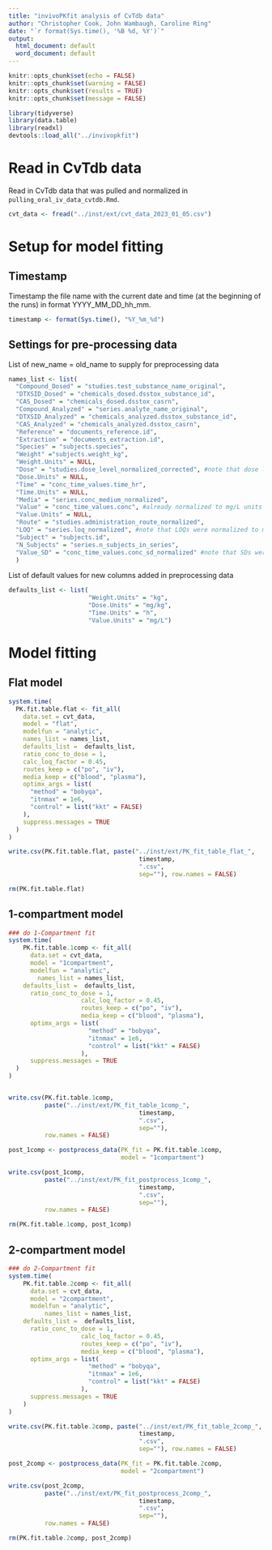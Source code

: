 ```yaml
---
title: "invivoPKfit analysis of CvTdb data"
author: "Christopher Cook, John Wambaugh, Caroline Ring"
date: "`r format(Sys.time(), '%B %d, %Y')`"
output:
  html_document: default
  word_document: default
---
```


```r
knitr::opts_chunk$set(echo = FALSE)
knitr::opts_chunk$set(warning = FALSE)
knitr::opts_chunk$set(results = TRUE)
knitr::opts_chunk$set(message = FALSE)
```

```r
library(tidyverse)
library(data.table)
library(readxl)
devtools::load_all("../invivopkfit")
```

# Read in CvTdb data

Read in CvTdb data that was pulled and normalized in `pulling_oral_iv_data_cvtdb.Rmd`.

```r
cvt_data <- fread("../inst/ext/cvt_data_2023_01_05.csv")
```

# Setup for model fitting

## Timestamp
Timestamp the file name with the current date and time (at the beginning of the runs) in format YYYY_MM_DD_hh_mm.

```r
timestamp <- format(Sys.time(), "%Y_%m_%d")
```

## Settings for pre-processing data

List of new_name = old_name to supply for preprocessing data

```r
names_list <- list(
  "Compound_Dosed" = "studies.test_substance_name_original",
  "DTXSID_Dosed" = "chemicals_dosed.dsstox_substance_id",
  "CAS_Dosed" = "chemicals_dosed.dsstox_casrn",
  "Compound_Analyzed" = "series.analyte_name_original",
  "DTXSID_Analyzed" = "chemicals_analyzed.dsstox_substance_id",
  "CAS_Analyzed" = "chemicals_analyzed.dsstox_casrn",
  "Reference" = "documents_reference.id",
  "Extraction" = "documents_extraction.id",
  "Species" = "subjects.species",
  "Weight" ="subjects.weight_kg",
  "Weight.Units" = NULL,
  "Dose" = "studies.dose_level_normalized_corrected", #note that dose levels were corrected in pulling_oral_iv_data_cvtdb.Rmd
  "Dose.Units" = NULL,
  "Time" = "conc_time_values.time_hr",
  "Time.Units" = NULL,
  "Media" = "series.conc_medium_normalized",
  "Value" = "conc_time_values.conc", #already normalized to mg/L units in CvTdb
  "Value.Units" = NULL,
  "Route" = "studies.administration_route_normalized",
  "LOQ" = "series.loq_normalized", #note that LOQs were normalized to mg/L units in pulling_oral_iv_data_cvtdb.Rmd
  "Subject" = "subjects.id",
  "N_Subjects" = "series.n_subjects_in_series",
  "Value_SD" = "conc_time_values.conc_sd_normalized" #note that SDs were normalized to mg/L units in pulling_oral_iv_data_cvtdb.Rmd
  )
```

List of default values for new columns added in preprocessing data

```r
defaults_list <- list(
                      "Weight.Units" = "kg",
                      "Dose.Units" = "mg/kg",
                      "Time.Units" = "h",
                      "Value.Units" = "mg/L")
```

# Model fitting

## Flat model

```r

system.time(
  PK.fit.table.flat <- fit_all(
    data.set = cvt_data,
    model = "flat",
    modelfun = "analytic",
    names_list = names_list,
    defaults_list =  defaults_list,
    ratio_conc_to_dose = 1,
    calc_loq_factor = 0.45,
    routes_keep = c("po", "iv"),
    media_keep = c("blood", "plasma"),
    optimx_args = list(
      "method" = "bobyqa",
      "itnmax" = 1e6,
      "control" = list("kkt" = FALSE)
    ),
    suppress.messages = TRUE
  )
)

write.csv(PK.fit.table.flat, paste("../inst/ext/PK_fit_table_flat_",
                                    timestamp,
                                    ".csv",
                                    sep=""), row.names = FALSE)

rm(PK.fit.table.flat)
```

## 1-compartment model

```r

### do 1-Compartment fit
system.time(
    PK.fit.table.1comp <- fit_all(
      data.set = cvt_data,
      model = "1compartment",
      modelfun = "analytic",
        names_list = names_list,
    defaults_list =  defaults_list,
      ratio_conc_to_dose = 1,
                    calc_loq_factor = 0.45,
                    routes_keep = c("po", "iv"),
                    media_keep = c("blood", "plasma"),
      optimx_args = list(
                      "method" = "bobyqa",
                      "itnmax" = 1e6,
                      "control" = list("kkt" = FALSE)
                    ),
      suppress.messages = TRUE
  )
)


write.csv(PK.fit.table.1comp,
          paste("../inst/ext/PK_fit_table_1comp_",
                                    timestamp,
                                    ".csv",
                                    sep=""),
          row.names = FALSE)

post_1comp <- postprocess_data(PK_fit = PK.fit.table.1comp,
                               model = "1compartment")

write.csv(post_1comp,
          paste("../inst/ext/PK_fit_postprocess_1comp_",
                                    timestamp,
                                    ".csv",
                                    sep=""),
          row.names = FALSE)

rm(PK.fit.table.1comp, post_1comp)

```

## 2-compartment model

```r
### do 2-Compartment fit
system.time(
    PK.fit.table.2comp <- fit_all(
      data.set = cvt_data,
      model = "2compartment",
      modelfun = "analytic",
          names_list = names_list,
    defaults_list =  defaults_list,
      ratio_conc_to_dose = 1,
                    calc_loq_factor = 0.45,
                    routes_keep = c("po", "iv"),
                    media_keep = c("blood", "plasma"),
      optimx_args = list(
                      "method" = "bobyqa",
                      "itnmax" = 1e6,
                      "control" = list("kkt" = FALSE)
                    ),
      suppress.messages = TRUE
    )
)

write.csv(PK.fit.table.2comp, paste("../inst/ext/PK_fit_table_2comp_",
                                    timestamp,
                                    ".csv",
                                    sep=""), row.names = FALSE)

post_2comp <- postprocess_data(PK_fit = PK.fit.table.2comp,
                               model = "2compartment")

write.csv(post_2comp,
          paste("../inst/ext/PK_fit_postprocess_2comp_",
                                    timestamp,
                                    ".csv",
                                    sep=""),
          row.names = FALSE)

rm(PK.fit.table.2comp, post_2comp)
```
